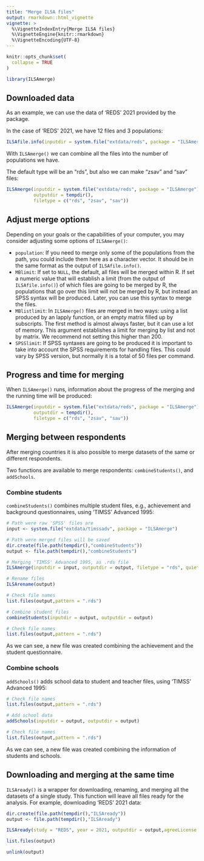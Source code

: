 ```yaml
---
title: "Merge ILSA files"
output: rmarkdown::html_vignette
vignette: >
  %\VignetteIndexEntry{Merge ILSA files}
  %\VignetteEngine{knitr::rmarkdown}
  %\VignetteEncoding{UTF-8}
---
```


```r
knitr::opts_chunk$set(
  collapse = TRUE
)
```

```r
library(ILSAmerge)
```

## Downloaded data

As an example, we can use the data of 'REDS' 2021 provided by the package.

In the case of 'REDS' 2021, we have 12 files and 3 populations:
```r
ILSAfile.info(inputdir = system.file("extdata/reds", package = "ILSAmerge"))
```

With `ILSAmerge()` we can combine all the files into the number of populations
we have.

The default
type will be an "rds", but also we can make "zsav" and "sav" files:

```r
ILSAmerge(inputdir = system.file("extdata/reds", package = "ILSAmerge"), 
          outputdir = tempdir(), 
          filetype = c("rds", "zsav", "sav"))
```


## Adjust merge options

Depending on your goals or the capabilities of your computer, 
you may consider adjusting some options of `ILSAmerge()`:

- `population`: If you need to merge only some of the populations from the
path, you could include them here as a character vector. It should be in the 
same format as the output of `ILSAfile.info()`.
- `MBlimit`: If set to `NULL`, the default, all files will be
merged within R. If set a numeric value that will establish a limit (from the
output of `ILSAfile.info()`) of which files are going to be merged by R, 
the populations that go over this limit will not be merged by R, but instead an
SPSS syntax will be produced. Later, you can use this syntax to merge the files.
- `MBlistlimit`: In `ILSAmerge()` files are merged in two ways: using a list
produced by an lapply function, or an empty matrix filled up by subscripts.
The first method is almost always faster, but it can use a lot of memory.
This argument establishes a limit for merging by list and not by matrix.
We recommend not setting this higher than 200.
- `SPSSlimit`: If SPSS syntaxes are going to be produced it is important to
take into account the SPSS requirements for handling files. This could vary
by SPSS version, but normally it is a total of 50 files per command.

## Progress and time for merging

When `ILSAmerge()` runs, information about the progress of the merging and the
running time will be produced:

```r
ILSAmerge(inputdir = system.file("extdata/reds", package = "ILSAmerge"), 
          outputdir = tempdir(), 
          filetype = c("rds", "zsav", "sav"))
```


## Merging between respondents

After merging countries it is also possible to merge datasets of the same or
different respondents.

Two functions are available to merge respondents: `combineStudents()`, and 
`addSchools`. 

### Combine students

`combineStudents()` combines multiple student files, e.g., achievement
and background questionnaires, using 'TIMSS' Advanced 1995:
```r
# Path were raw 'SPSS' files are
input <- system.file("extdata/timssadv", package = "ILSAmerge")

# Path were merged files will be saved
dir.create(file.path(tempdir(),"combineStudents"))
output <- file.path(tempdir(),"combineStudents")

# Merging 'TIMSS' Advanced 1995, as .rds file
ILSAmerge(inputdir = input, outputdir = output, filetype = "rds", quiet = TRUE)

# Rename files
ILSArename(output)

# Check file names
list.files(output,pattern = ".rds")

# Combine student files
combineStudents(inputdir = output, outputdir = output)

# Check file names
list.files(output,pattern = ".rds")
```

As we can see, a new file was created combining the achievement and the
student questionnaire.


### Combine schools

`addSchools()` adds school data to student and teacher files, 
using 'TIMSS' Advanced 1995:
```r
# Check file names
list.files(output,pattern = ".rds")

# Add school data
addSchools(inputdir = output, outputdir = output)

# Check file names
list.files(output,pattern = ".rds")
```


As we can see, a new file was created combining the information of students
and schools.

## Downloading and merging at the same time

`ILSAready()` is a wrapper for downloading, renaming, and merging all the datasets of a single study. This function will leave all files ready for the 
analysis. For example, downloading 'REDS' 2021 data:

```r
dir.create(file.path(tempdir(),"ILSAready"))
output <- file.path(tempdir(),"ILSAready")

ILSAready(study = "REDS", year = 2021, outputdir = output,agreeLicense = TRUE)

list.files(output)
```
```r
unlink(output)
```

